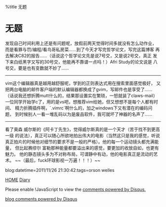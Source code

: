 %title 无题


=无题=

发现自己时间利用上还是有问题呢，放假前两天觉得时间多就没有怎么动作业，
而是看罪与罚/编程/看鸟哥私房菜……到了今天才写完哲学论文，写完这篇博客
再去解决C82的报告……（话说这个哲学论文先是说7号交，又是说2号交，真正
发下来白纸黑字又写的30号交，他能再不靠谱一点吗！）Afri Study的论文说是
八号交，要是也有变数就不妙了……

----

vim这个编辑器真是越用越舒服呢，学到的正则表达式用在搜索里面感觉极好，
又把两台电脑的邮件客户端的默认编辑器都换成了gvim，写邮件也是享受了……
（话说我还想折腾mutt什么的，结果那设置实在繁琐，一怒就装了claws-mail）
一位同学开始学c了，用的是vs吧，想推荐vim给她，但又想想不是每个人都有时间、
精力折腾插件啊，`.vimrc`啊什么的，加之windows下又有潜在的编码问题，
到时候别人一看一堆乱码以为是废品软件，我可就坏了神器的名声了……

----

看了奥森 威尔斯的《阿卡丁先生》，觉得威尔斯真的是一个天才（苦于找不到更高一级
的说法），真正可以随心所欲地拍出伟大的电影（当然这只是我的感觉，听说
真正拍片的时候他对细节的要求不是一般的严格）。他的每一个运动镜头都充满能量，
但比起赛缪尔 富勒那种能量都要溢出来的感觉，要更加的收放自如，也更有魅力。
他的静态镜头多为不对称布局，可谓静中有动，他的电影真正是流动的艺术。
~~（最后，fuck环球影视一万遍！！！）~~

blog:datetime=2011/11/26 21:30:42:tags=orson welles

[[../index|HOME]]   [[diary|Diary]]

<div id="disqus_thread"></div>
<script type="text/javascript" src="comment.js">
</script>
<noscript>Please enable !JavaScript to view the <a href="http://disqus.com/?ref_noscript">comments powered by Disqus.</a></noscript>
<a href="http://disqus.com" class="dsq-brlink">blog comments powered by <span class="logo-disqus">Disqus</span></a>
<script type="text/javascript" src="count.js">
</script>

